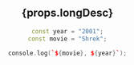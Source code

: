 
<Header title={props.headTitle} shortDesc={props.shortDesc} />

## {props.longDesc}

```cpp filename="index.cs"
const year = "2001";
const movie = "Shrek";

console.log(`${movie}, ${year}`);
```
